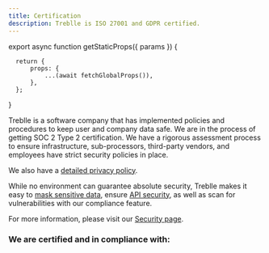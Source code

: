 ```yaml
---
title: Certification
description: Treblle is ISO 27001 and GDPR certified.
---
```




export async function getStaticProps({ params }) {

      return {
          props: {
              ...(await fetchGlobalProps()),
          },
      };

}

Treblle is a software company that has implemented policies and procedures to keep user and company data safe. We are in the process of getting SOC 2 Type 2 certification. We have a rigorous assessment process to ensure infrastructure, sub-processors, third-party vendors, and employees have strict security policies in place.

We also have a [detailed privacy policy](https://treblle.com/privacy-policy).

While no environment can guarantee absolute security, Treblle makes it easy to [mask sensitive data](/security/masking/), ensure [API security](/platform/api-security/), as well as scan for vulnerabilities with our compliance feature.

For more information, please visit our [Security page](https://treblle.com/security).

### We are certified and in compliance with: